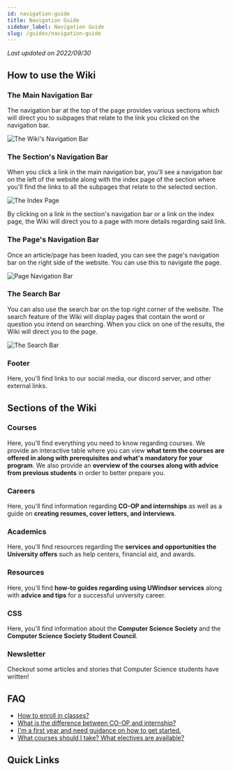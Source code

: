 ```yaml
---
id: navigation-guide
title: Navigation Guide
sidebar_label: Navigation Guide
slug: /guides/navigation-guide
---
```


_Last updated on 2022/09/30_

## How to use the Wiki

### The Main Navigation Bar

The navigation bar at the top of the page provides various sections which will direct you to subpages that relate to the link you clicked on the navigation bar.

![The Wiki's Navigation Bar](/img/nav_guide/nav_bar.jpg)

### The Section's Navigation Bar

When you click a link in the main navigation bar, you'll see a navigation bar on the left of the website along with the index page of the section where you'll find the links to all the subpages that relate to the selected section.

![The Index Page](/img/nav_guide/index_page.jpg)

By clicking on a link in the section's navigation bar or a link on the index page, the Wiki will direct you to a page with more details regarding said link.

### The Page's Navigation Bar

Once an article/page has been loaded, you can see the page's navigation bar on the right side of the website. You can use this to navigate the page.

![Page Navigation Bar](/img/nav_guide/ex_of_page_navbar.jpg)

### The Search Bar

You can also use the search bar on the top right corner of the website. The search feature of the Wiki will display pages that contain the word or question you intend on searching. When you click on one of the results, the Wiki will direct you to the page.

![The Search Bar](/img/nav_guide/search_bar.jpg)

### Footer

Here, you'll find links to our social media, our discord server, and other external links.

## Sections of the Wiki

### Courses

Here, you'll find everything you need to know regarding courses. We provide an interactive table where you can view **what term the courses are offered in along with prerequisites and what's mandatory for your program**. We also provide an **overview of the courses along with advice from previous students** in order to better prepare you.

### Careers

Here, you'll find information regarding **CO-OP and internships** as well as a guide on **creating resumes, cover letters, and interviews**.

### Academics

Here, you'll find resources regarding the **services and opportunities the University offers** such as help centers, financial aid, and awards.

### Resources

Here, you'll find **how-to guides regarding using UWindsor services** along with **advice and tips** for a successful university career.

### CSS

Here, you'll find information about the **Computer Science Society** and the **Computer Science Society Student Council**.

### Newsletter

Checkout some articles and stories that Computer Science students have written!

## FAQ

-   [How to enroll in classes?](https://uwindsorcss.github.io/wiki/resources/guides/uwinsite_guide#how-to-plan--enroll-in-classes)
-   [What is the difference between CO-OP and internship?](https://uwindsorcss.github.io/wiki/careers/choosing)
-   [I'm a first year and need guidance on how to get started.](https://uwindsorcss.github.io/wiki/resources/guides/first_year)
-   [What courses should I take? What electives are available?](https://uwindsorcss.github.io/wiki/courses/course_planning/recommendedsequence#recommended-sequence)

## Quick Links


<WikiPages />

